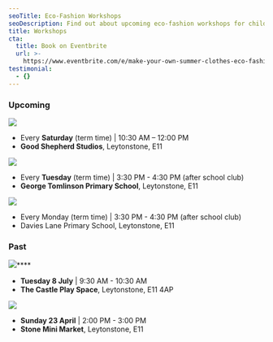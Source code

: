 ```yaml
---
seoTitle: Eco-Fashion Workshops
seoDescription: Find out about upcoming eco-fashion workshops for children in East London.
title: Workshops
cta:
  title: Book on Eventbrite
  url: >-
    https://www.eventbrite.com/e/make-your-own-summer-clothes-eco-fashion-kids-workshop-tickets-1309797572799
testimonial:
  - {}
---
```


### Upcoming

![](</good shepherd studios workshop.png>)

* Every **Saturday** (term time) | 10:30 AM – 12:00 PM
* **Good Shepherd Studios**, Leytonstone, E11

<ButtonComponent label="More info" url="https://wemakekidsclub.com/news/ecofashion-kids-workshops-leytonstone" />

![](</george tomlinson after school club.png>)

* Every **Tuesday** (term time) | 3:30 PM - 4:30 PM (after school club)
* **George Tomlinson Primary School**, Leytonstone, E11

<ButtonComponent label="More info" url="https://wemakekidsclub.com/news/The-Eco-Fashion-Lab--After-School-Club" />

![](</davies lane after school club.png>)

* Every Monday (term time) | 3:30 PM - 4:30 PM (after school club)
* Davies Lane Primary School, Leytonstone, E11

<ButtonComponent url="https://wemakekidsclub.com/news/The-Eco-Fashion-Lab--After-School-Club" label="More info" />

### Past

![](</the castle play space workshop.png>)****

* **Tuesday 8 July** | 9:30 AM - 10:30 AM
* **The Castle Play Space**, Leytonstone, E11 4AP

![](</stone mini market workshop.png>)

* **Sunday 23 April** | 2:00 PM - 3:00 PM
* **Stone Mini Market**, Leytonstone, E11
